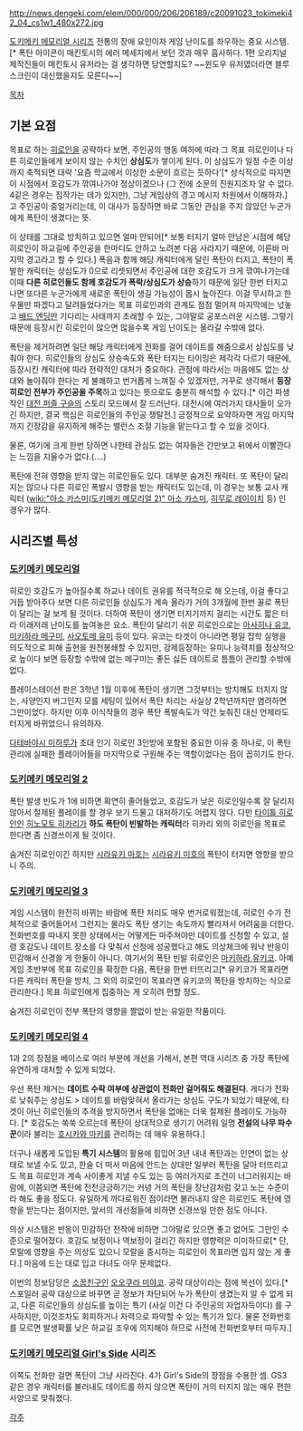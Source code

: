 http://news.dengeki.com/elem/000/000/206/206189/c20091023_tokimeki42_04_cs1w1_480x272.jpg

[[도키메키 메모리얼 시리즈]] 전통의 장애 요인이자 게임 난이도를 좌우하는 중요 시스템.[* 폭탄 아이콘이 매킨토시의 에러 메세지에서 보던 것과 매우 흡사하다. 1편 오리지널 제작진들이 매킨토시 유저라는 걸 생각하면 당연할지도? ~~윈도우 유저였더라면 블루 스크린이 대신했을지도 모른다~~]

[[목차]]

== 기본 요점 ==
목표로 하는 [[히로인]]을 공략하다 보면, 주인공의 행동 여하에 따라 그 목표 히로인이나 다른 히로인들에게 보이지 않는 수치인 '''상심도'''가 쌓이게 된다. 이 상심도가 일정 수준 이상까지 축적되면 대략 '요즘 학교에서 이상한 소문이 흐르는 듯하다'[* 상식적으로 따지면 이 시점에서 호감도가 깎여나가야 정상이겠으나 (그 전에 소문의 진원지조차 알 수 없다. 4같은 경우는 짐작가는 데가 있지만), 그냥 게임상의 경고 메시지 차원에서 이해하자.] 고 주인공이 중얼거리는데, 이 대사가 등장하면 바로 그동안 관심을 주지 않았던 누군가에게 폭탄이 생겼다는 뜻. 

이 상태를 그대로 방치하고 있으면 얼마 안되어[* 보통 터지기 얼마 안남은 시점에 해당 히로인이 하교길에 주인공을 한마디도 안하고 노려본 다음 사라지기 때문에, 이른바 마지막 경고라고 할 수 있다.] 폭음과 함께 해당 캐릭터에게 달린 폭탄이 터지고, 폭탄이 폭발한 캐릭터는 상심도가 0으로 리셋되면서 주인공에 대한 호감도가  크게 깎여나가는데 이때 '''다른 히로인들도 함께 호감도가 폭락/상심도가 상승'''하기 때문에 일단 한번 터지고 나면 또다른 누군가에게 새로운 폭탄이 생길 가능성이 몹시 높아진다. 
이걸 무시하고 한 우물만 파겠다고 달려들었다가는 목표 히로인과의 관계도 점점 멀어져 마지막에는 넋놓고 [[배드 엔딩]]만 기다리는 사태까지 초래할 수 있는, 그야말로 공포스러운 시스템. 그렇기 때문에 등장시킨 히로인이 많으면 많을수록 게임 난이도는 올라갈 수밖에 없다. 

폭탄을 제거하려면 일단 해당 캐릭터에게 전화를 걸어 데이트를 해줌으로서 상심도를 낮춰야 한다. 히로인들의 상심도 상승속도와 폭탄 터지는 타이밍은 제각각 다르기 때문에, 등장시킨 캐릭터에 따라 전략적인 대처가 중요하다. 
관점에 따라서는 마음에도 없는 상대와 놀아줘야 한다는 게 불쾌하고 번거롭게 느껴질 수 있겠지만, 거꾸로 생각해서 '''등장 히로인 전부가 주인공을 주목'''하고 있다는 뜻으로도 충분히 해석할 수 있다.[* 이건 파생작인 [[대전 퍼즐 구슬]]의 스토리 모드에서 잘 드러난다. 대전시에 여러가지 대사들이 오가긴 하지만, 결국 핵심은 히로인들의 주인공 쟁탈전.] 긍정적으로 요약하자면 게임 마지막까지 긴장감을 유지하게 해주는 밸런스 조절 기능을 맡는다고 할 수 있을 것이다. 

물론, 여기에 크게 한번 당하면 나한테 관심도 없는 여자들은 간만보고 뒤에서 이빨깐다는 느낌을 지울수가 없다.(....)

폭탄에 전혀 영향을 받지 않는 히로인들도 있다. 대부분 숨겨진 캐릭터. 또 폭탄이 달리지는 않으나 다른 히로인 폭발시 영향을 받는 캐릭터도 있는데, 이 경우는 보통 교사 캐릭터 ([[wiki:"아소 카스미(도키메키 메모리얼 2)" 아소 카스미]], [[히무로 레이이치]] 등) 인 경우가 많다.

== 시리즈별 특성 ==
=== [[도키메키 메모리얼]] ===
히로인 호감도가 높아질수록 하교나 데이트 권유를 적극적으로 해 오는데, 이걸 좋다고 거듭 받아주다 보면 다른 히로인들 상심도가 계속 올라가 거의 3개월에 한번 꼴로 폭탄이 달리는 걸 보게 될 것이다. 더하여 폭탄이 생기면 터지기까지 걸리는 시간도 짧은 터라 이래저래 난이도를 높여놓은 요소.
폭탄이 달리기 쉬운 히로인으로는 [[아사히나 유코]], [[미키하라 메구미]], [[사오토메 유미]] 등이 있다. 유코는 타겟이 아니라면 평일 잡학 실행을 의도적으로 피해 출현을 원천봉쇄할 수 있지만, 강제등장하는 유미나 능력치를 정상적으로 높이다 보면 등장할 수밖에 없는 메구미는 좋든 싫든 데이트로 틈틈이 관리할 수밖에 없다.

플레이스테이션 판은 3학년 1월 이후에 폭탄이 생기면 그것부터는 방치해도 터지지 않는, 사양인지 버그인지 모를 세팅이 있어서 폭탄 처리는 사실상 2학년까지만 염려하면 그만이었다. 하지만 이후 이식작들의 경우 폭탄 폭발속도가 약간 늦춰진 대신 언제라도 터지게 바뀌었으니 유의하자.

[[다테바야시 미하루]]가 초대 인기 히로인 3인방에 포함된 중요한 이유 중 하나로, 이 폭탄 관리에 실패한 플레이어들을 마지막으로 구원해 주는 역할이었다는 점이 꼽히기도 한다. 

=== [[도키메키 메모리얼 2]] ===
폭탄 발생 빈도가 1에 비하면 확연히 줄어들었고, 호감도가 낮은 히로인일수록 잘 달리지 않아서 절제된 플레이를 할 경우 보기 드물고 대처하기도 어렵지 않다. 다만 [[타이틀 히로인]]인 [[히노모토 히카리]]가 '''하도 폭탄이 빈발하는 캐릭터'''라 히카리 외의 히로인을 목표로 한다면 좀 신경쓰이게 될 것이다.

숨겨진 히로인이긴 하지만 [[시라유키 마호]]는 [[시라유키 미호]]의 폭탄이 터지면 영향을 받으니 주의.

=== [[도키메키 메모리얼 3]] ===
게임 시스템이 완전히 바뀌는 바람에 폭탄 처리도 매우 번거로워졌는데, 히로인 수가 전체적으로 줄어들어서 그런지는 몰라도 폭탄 생기는 속도까지 빨라져서 어려움을 더한다. 전화번호를 따내지 못한 상태에서는 어떻게든 마주쳐야만 데이트를 신청할 수 있고, 설령 호감도나 데이트 장소를 다 맞춰서 신청에 성공했다고 해도 의상체크에 워낙 반응이 민감해서 신경쓸 게 한둘이 아니다.
여기서의 폭탄 빈발 히로인은 [[마키하라 유키코]]. 아예 게임 초반부에 목표 히로인을 확정한 다음, 폭탄을 한번 터뜨리고[* 유키코가 목표라면 다른 캐릭터 폭탄을 방치, 그 외의 히로인이 목표라면 유키코의 폭탄을 방치하는 식으로 관리한다.] 목표 히로인에게 집중하는 게 오히려 편할 정도. 

숨겨진 히로인이 전부 폭탄의 영향을 짤없이 받는 유일한 작품이다. 

=== [[도키메키 메모리얼 4]] ===
1과 2의 장점을 베이스로 여러 부분에 개선을 가해서, 본편 역대 시리즈 중 가장 폭탄에 유연하게 대처할 수 있게 되었다.

우선 폭탄 제거는 '''데이트 수락 여부에 상관없이 전화만 걸어줘도 해결된다'''. 게다가 전화로 낮춰주는 상심도 > 데이트를 바람맞혀서 올라가는 상심도 구도가 되었기 때문에, 타겟이 아닌 히로인들의 추격을 방지하면서 폭탄을 없애는 더욱 절제된 플레이도 가능하다. [* 호감도는 쑥쑥 오르는데 폭탄이 상대적으로 생기기 어려워 일명 '''전설의 나무 파수꾼'''이라 불리는 [[호시카와 마키]]를 관리하는 데 매우 유용하다.]  

더구나 새롭게 도입된 '''특기 시스템'''의 활용에 힘입어 3년 내내 폭탄과는 인연이 없는 상태로 보낼 수도 있고, 한술 더 떠서 마음에 안드는 상대만 일부러 폭탄을 달아 터뜨리고도 목표 히로인과 계속 사이좋게 지낼 수도 있는 등 여러가지로 조건이 너그러워지는 바람에, 이쯤되면 폭탄에 전전긍긍하기는 커녕 거의 폭탄을 장난감처럼 갖고 노는 수준이라 해도 좋을 정도다.
유일하게 까다로워진 점이라면 불러내지 않은 히로인도 폭탄에 영향을 받는다는 점이지만, 앞서의 개선점들에 비하면 신경쓰일 만한 점도 아니다. 
 
의상 시스템은 반응이 민감하던 전작에 비하면 그야말로 있으면 좋고 없어도 그만인 수준으로 떨어졌다. 호감도 보정이나 역보정이 걸리긴 하지만 영향력은 미미하므로[* 단, 모랄에 영향을 주는 의상도 있으니 모랄을 중시하는 히로인이 목표라면 입지 않는 게 좋다.] 마음에 드는 대로 입고 다녀도 아무 문제없다. 

이번의 정보담당은 [[소꿉친구]]인 [[오오쿠라 미야코]]. 공략 대상이라는 점에 복선이 있다.[*스포일러 공략 대상으로 바꾸면 곧 정보가 차단되어 누가 폭탄이 생겼는지 알 수 없게 되고, 다른 히로인들의 상심도를 높이는 특기 (사실 이건 다 주인공의 자업자득이다) 를 구사하지만, 이것조차도 회피하거나 자력으로 파악할 수 있는 특기가 있다. 물론 전화번호를 모르면 발생확률 낮은 하교길 조우에 의지해야 하므로 사전에 전화번호부터 따두자.]

=== [[도키메키 메모리얼 Girl's Side]] 시리즈 ===
이쪽도 전화만 걸면 폭탄이 그냥 사라진다. 4가 Girl's Side의 장점을 수용한 셈. GS3 같은 경우 캐릭터를 불러내도 데이트를 하지 않으면 폭탄이 거의 터지지 않는 매우 편한 사양으로 맞춰졌다.

[[각주]]
